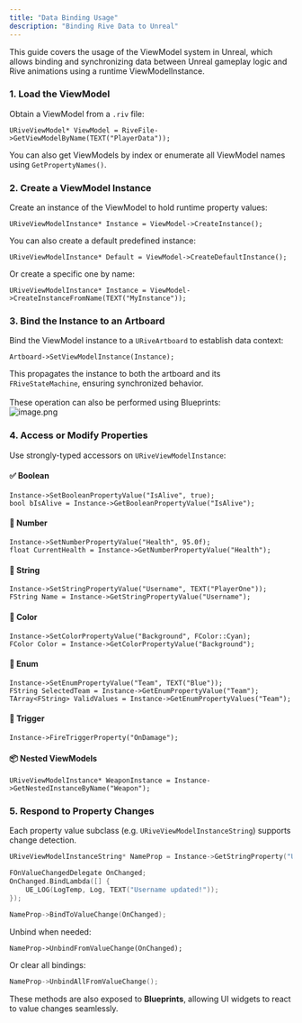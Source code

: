 ```yaml
---
title: "Data Binding Usage"
description: "Binding Rive Data to Unreal"
---
```


This guide covers the usage of the ViewModel system in Unreal, which allows binding and synchronizing data between Unreal gameplay logic and Rive animations using a runtime ViewModelInstance.

### 1. **Load the ViewModel**

Obtain a ViewModel from a `.riv` file:

```
URiveViewModel* ViewModel = RiveFile->GetViewModelByName(TEXT("PlayerData"));
```

You can also get ViewModels by index or enumerate all ViewModel names using `GetPropertyNames()`.

### 2. **Create a ViewModel Instance**

Create an instance of the ViewModel to hold runtime property values:

```
URiveViewModelInstance* Instance = ViewModel->CreateInstance();
```

You can also create a default predefined instance:

```
URiveViewModelInstance* Default = ViewModel->CreateDefaultInstance();
```

Or create a specific one by name:

```
URiveViewModelInstance* Instance = ViewModel->CreateInstanceFromName(TEXT("MyInstance"));
```

### 3. **Bind the Instance to an Artboard**

Bind the ViewModel instance to a `URiveArtboard` to establish data context:

```
Artboard->SetViewModelInstance(Instance);
```

This propagates the instance to both the artboard and its `FRiveStateMachine`, ensuring synchronized behavior.\
\
These operation can also be performed using Blueprints:\
![image.png](/image.png)

### 4. **Access or Modify Properties**

Use strongly-typed accessors on `URiveViewModelInstance`:

#### ✅ Boolean

```
Instance->SetBooleanPropertyValue("IsAlive", true);
bool bIsAlive = Instance->GetBooleanPropertyValue("IsAlive");
```

#### 🔢 Number

```
Instance->SetNumberPropertyValue("Health", 95.0f);
float CurrentHealth = Instance->GetNumberPropertyValue("Health");
```

#### 📝 String

```
Instance->SetStringPropertyValue("Username", TEXT("PlayerOne"));
FString Name = Instance->GetStringPropertyValue("Username");
```

#### 🎨 Color

```
Instance->SetColorPropertyValue("Background", FColor::Cyan);
FColor Color = Instance->GetColorPropertyValue("Background");
```

#### 🧩 Enum

```
Instance->SetEnumPropertyValue("Team", TEXT("Blue"));
FString SelectedTeam = Instance->GetEnumPropertyValue("Team");
TArray<FString> ValidValues = Instance->GetEnumPropertyValues("Team");
```

#### 🚀 Trigger

```
Instance->FireTriggerProperty("OnDamage");
```

#### 📦 Nested ViewModels

```
URiveViewModelInstance* WeaponInstance = Instance->GetNestedInstanceByName("Weapon");
```

### 5. **Respond to Property Changes**

Each property value subclass (e.g. `URiveViewModelInstanceString`) supports change detection.

```cpp
URiveViewModelInstanceString* NameProp = Instance->GetStringProperty("Username");

FOnValueChangedDelegate OnChanged;
OnChanged.BindLambda([] {
    UE_LOG(LogTemp, Log, TEXT("Username updated!"));
});

NameProp->BindToValueChange(OnChanged);
```

Unbind when needed:

```
NameProp->UnbindFromValueChange(OnChanged);
```

Or clear all bindings:

```cpp
NameProp->UnbindAllFromValueChange();
```

These methods are also exposed to **Blueprints**, allowing UI widgets to react to value changes seamlessly.

### 